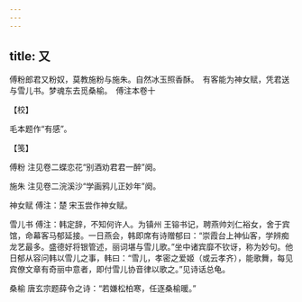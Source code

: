 ```yaml
---
---
---
```

title: 又
---







傅粉郎君又粉奴，莫教施粉与施朱。自然冰玉照香酥。　有客能为神女赋，凭君送与雪儿书。梦魂东去觅桑榆。　傅注本卷十





【校】


毛本题作“有感”。





【笺】


傅粉 注见卷二蝶恋花“别酒劝君君一醉”阕。

施朱 注见卷二浣溪沙“学画鸦儿正妙年”阕。

神女赋 傅注：楚 宋玉尝作神女赋。

雪儿书 傅注：韩定辞，不知何许人。为镇州 王镕书记，聘燕帅刘仁裕女，舍于宾馆，命幕客马郁延接。一日燕会，韩即席有诗赠郁曰：“崇霞台上神仙客，学辨痴龙艺最多。盛德好将银管述，丽词堪与雪儿歌。”坐中诸宾靡不钦讶，称为妙句。他日郁从容问韩以雪儿之事，韩曰：“雪儿，孝密之爱姬（或云孝齐），能歌舞，每见宾僚文章有奇丽中意者，即付雪儿协音律以歌之。”见诗话总龟。

桑榆 唐玄宗题薛令之诗：“若嫌松柏寒，任逐桑榆暖。”